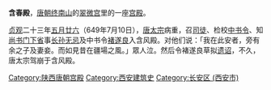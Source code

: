 '''含春殿'''，[[唐朝|唐朝]][[终南山|终南山]]的[[翠微宫|翠微宫]]里的一座[[宫殿|宫殿]]。

[[貞觀_(唐朝)|贞观]]二十三年[[五月廿六|五月廿六]]（649年7月10日），[[唐太宗|唐太宗]]病重，召[[司徒|司徒]]、检校[[中书令|中书令]]、知[[尚书_(官职)|尚书]][[门下省|门下省]]事[[长孙无忌|长孙无忌]]及中书令[[褚遂良|褚遂良]]入含风殿。对他们说：「我在此安者，旁有余之子及妻妾。而如見昔在疆場之風。」眾人泣。然后令褚遂良草拟[[遗诏|遗诏]]，不久，唐太宗驾崩于含风殿。

{{中国建筑小作品}}
[[Category:陕西唐朝宫殿|Category:陕西唐朝宫殿]]
[[Category:西安建筑史|Category:西安建筑史]]
[[Category:长安区_(西安市)|Category:长安区 (西安市)]]